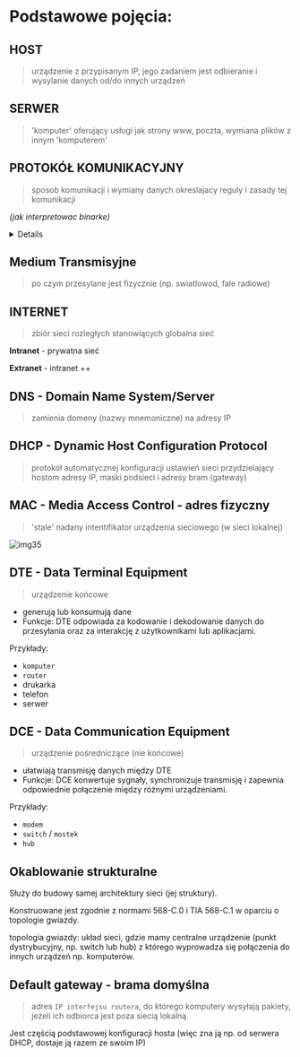 
# Podstawowe pojęcia:

## HOST

> urządzenie z przypisanym IP, jego zadaniem jest odbieranie i wysylanie danych od/do innych urządzeń

## SERWER

> 'komputer' oferujący usługi jak strony www, poczta, wymiana plików z innym 'komputerem'

## PROTOKÓŁ KOMUNIKACYJNY

> sposob komunikacji i wymiany danych okreslajacy reguly i zasady tej komunikacji

_(jak interpretowac binarke)_

<Details>

Zestaw reguł wymiany informacji zarówno danych użytkownika jak i
informacji kontrolnej z odpowiadającą warstwą w innym systemie.

różne urządzenia, takie jak komputery, telewizory czy telefony, mogą ze sobą współpracować i przesyłać dane w sposób uporządkowany i zrozumiały dla odbiorcy

**Zasady przesyłu informacji**: Protokół określa, jak dane są formatowane, przesyłane i interpretowane przez odbiorcę. Obejmuje to zarówno aspekty techniczne (np. kodowanie sygnałów), jak i proceduralne (np. synchronizacja)

**Model warstwowy**: Wiele protokołów jest zorganizowanych w modelu warstwowym, co pozwala na oddzielenie różnych funkcji komunikacyjnych w różnych warstwach. Na przykład model OSI składa się z siedmiu warstw, z których każda odpowiada za inny aspekt komunikacji

Przykłady protokołów:

- HTTP (Hypertext Transfer Protocol) do przesyłania stron internetowych.
- SMTP (Simple Mail Transfer Protocol) do wysyłania e-maili.
- TCP (Transmission Control Protocol) zapewniający niezawodny transfer danych

</Details>

## Medium Transmisyjne

> po czym przesylane jest fizycznie (np. swiatlowod, fale radiowe)

## INTERNET

> zbiór sieci rozległych stanowiących globalna sieć

**Intranet** - prywatna sieć

**Extranet** - intranet ++

## DNS - Domain Name System/Server

> zamienia domeny (nazwy mnemoniczne) na adresy IP

## DHCP - Dynamic Host Configuration Protocol

> protokół automatycznej konfiguracji ustawień sieci przydzielający hostom adresy IP, maski podsieci i adresy bram (gateway)

## MAC - Media Access Control - adres fizyczny

> 'stale' nadany intentifikator urządzenia sieciowego (w sieci lokalnej)

![img35](/lab1/img/img35.webp)

## DTE - Data **Terminal** Equipment

> urządzenie końcowe

- generują lub konsumują dane
- Funkcje: DTE odpowiada za kodowanie i dekodowanie danych do przesyłania oraz za interakcję z użytkownikami lub aplikacjami.

Przykłady:

- `komputer`
- `router`
- drukarka
- telefon
- serwer

## DCE - Data **Communication** Equipment

> urządzenie pośredniczące (nie końcowe)

- ułatwiają transmisję danych między DTE
- Funkcje: DCE konwertuje sygnały, synchronizuje transmisję i zapewnia odpowiednie połączenie między różnymi urządzeniami.

Przykłady:

- `modem`
- `switch` / `mostek`
- `hub`

## Okablowanie strukturalne

Służy do budowy samej architektury sieci (jej struktury).

Konstruowane jest zgodnie z normami 568-C.0 i TIA 568-C.1 w oparciu o topologie gwiazdy.

topologia gwiazdy: układ sieci, gdzie mamy centralne urządzenie (punkt dystrybucyjny, np. switch lub
hub) z którego wyprowadza się połączenia do innych urządzeń np. komputerów.

## Default gateway - brama domyślna

> adres `IP interfejsu routera`, do którego komputery wysyłają pakiety, jeżeli ich odbiorca jest poza siecią lokalną.

Jest częścią podstawowej konfiguracji hosta (więc zna ją np. od serwera DHCP, dostaje ją razem ze swoim IP)
